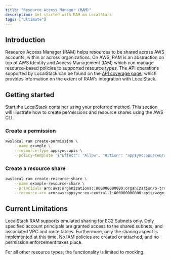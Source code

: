 ```yaml
---
title: "Resource Access Manager (RAM)"
description: Get started with RAM on LocalStack
tags: ["Ultimate"]
---
```


## Introduction

Resource Access Manager (RAM) helps resources to be shared across AWS accounts, within or across organizations.
On AWS, RAM is an abstraction on top of AWS Identity and Access Management (IAM) which can manage resource-based policies to supported resource types.
The API operations supported by LocalStack can be found on the [API coverage page](), which provides information on the extent of RAM's integration with LocalStack.

## Getting started

Start the LocalStack container using your preferred method.
This section will illustrate how to create permissions and resource shares using the AWS CLI.

### Create a permission

```bash
awslocal ram create-permission \
    --name example \
    --resource-type appsync:apis \
    --policy-template '{"Effect": "Allow", "Action": "appsync:SourceGraphQL"}'
```

### Create a resource share

```bash
awslocal ram create-resource-share \
    --name example-resource-share \
    --principals arn:aws:organizations::000000000000:organization/o-truopwybwi \
    --resource-arn arn:aws:appsync:eu-central-1:000000000000:apis/wcgmjril5wuyvhmpildatuaat3
```

## Current Limitations

LocalStack RAM supports emulated sharing for EC2 Subnets only.
Only specified account principals are granted access to the shared subnets, and associated VPC and route tables.
Furthermore, only the sharing aspect is implemented at this time.
No IAM policies are created or attached, and no permission enforcement takes place.

For all other resource types, the functionality is limited to mocking.
